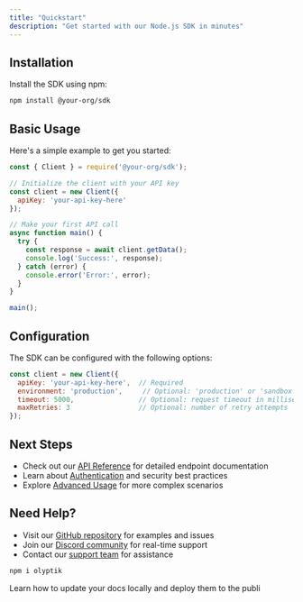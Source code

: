 ```yaml
---
title: "Quickstart"
description: "Get started with our Node.js SDK in minutes"
---
```


## Installation

Install the SDK using npm:

```bash
npm install @your-org/sdk
```

## Basic Usage

Here's a simple example to get you started:

```javascript
const { Client } = require('@your-org/sdk');

// Initialize the client with your API key
const client = new Client({
  apiKey: 'your-api-key-here'
});

// Make your first API call
async function main() {
  try {
    const response = await client.getData();
    console.log('Success:', response);
  } catch (error) {
    console.error('Error:', error);
  }
}

main();
```

## Configuration

The SDK can be configured with the following options:

```javascript
const client = new Client({
  apiKey: 'your-api-key-here',  // Required
  environment: 'production',     // Optional: 'production' or 'sandbox'
  timeout: 5000,                // Optional: request timeout in milliseconds
  maxRetries: 3                 // Optional: number of retry attempts
});
```

## Next Steps

- Check out our [API Reference](/api-reference) for detailed endpoint documentation
- Learn about [Authentication](/essentials/authentication) and security best practices
- Explore [Advanced Usage](/essentials/advanced-usage) for more complex scenarios

## Need Help?

- Visit our [GitHub repository](https://github.com/your-org/sdk) for examples and issues
- Join our [Discord community](https://discord.gg/your-community) for real-time support
- Contact our [support team](mailto:support@your-org.com) for assistance

```bash
npm i olyptik
```

Learn how to update your docs locally and deploy them to the publi